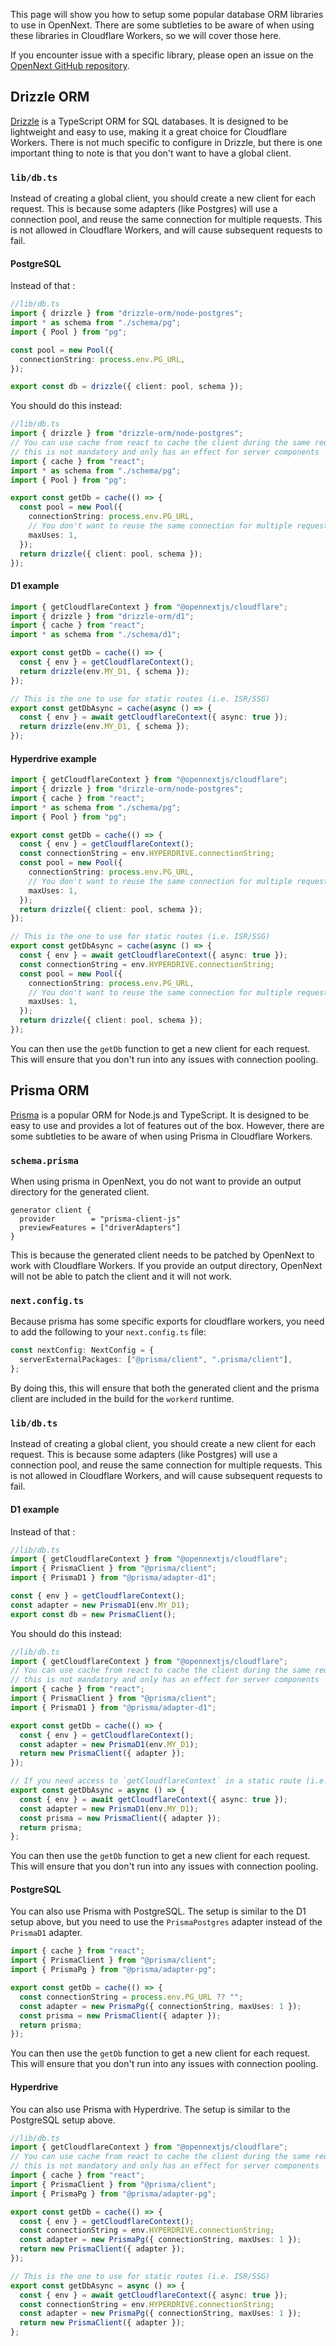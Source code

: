 This page will show you how to setup some popular database ORM libraries to use in OpenNext. There are some subtleties to be aware of when using these libraries in Cloudflare Workers, so we will cover those here.

If you encounter issue with a specific library, please open an issue on the [OpenNext GitHub repository](https://github.com/opennextjs/opennextjs-cloudflare/issues).

## Drizzle ORM

[Drizzle](https://developers.cloudflare.com/d1/reference/community-projects/#drizzle-orm) is a TypeScript ORM for SQL databases. It is designed to be lightweight and easy to use, making it a great choice for Cloudflare Workers.
There is not much specific to configure in Drizzle, but there is one important thing to note is that you don't want to have a global client.

### `lib/db.ts`

Instead of creating a global client, you should create a new client for each request. This is because some adapters (like Postgres) will use a connection pool, and reuse the same connection for multiple requests. This is not allowed in Cloudflare Workers, and will cause subsequent requests to fail.

#### PostgreSQL

Instead of that :

```ts
//lib/db.ts
import { drizzle } from "drizzle-orm/node-postgres";
import * as schema from "./schema/pg";
import { Pool } from "pg";

const pool = new Pool({
  connectionString: process.env.PG_URL,
});

export const db = drizzle({ client: pool, schema });
```

You should do this instead:

```ts
//lib/db.ts
import { drizzle } from "drizzle-orm/node-postgres";
// You can use cache from react to cache the client during the same request
// this is not mandatory and only has an effect for server components
import { cache } from "react";
import * as schema from "./schema/pg";
import { Pool } from "pg";

export const getDb = cache(() => {
  const pool = new Pool({
    connectionString: process.env.PG_URL,
    // You don't want to reuse the same connection for multiple requests
    maxUses: 1,
  });
  return drizzle({ client: pool, schema });
});
```

#### D1 example

```ts
import { getCloudflareContext } from "@opennextjs/cloudflare";
import { drizzle } from "drizzle-orm/d1";
import { cache } from "react";
import * as schema from "./schema/d1";

export const getDb = cache(() => {
  const { env } = getCloudflareContext();
  return drizzle(env.MY_D1, { schema });
});

// This is the one to use for static routes (i.e. ISR/SSG)
export const getDbAsync = cache(async () => {
  const { env } = await getCloudflareContext({ async: true });
  return drizzle(env.MY_D1, { schema });
});
```

#### Hyperdrive example

```ts
import { getCloudflareContext } from "@opennextjs/cloudflare";
import { drizzle } from "drizzle-orm/node-postgres";
import { cache } from "react";
import * as schema from "./schema/pg";
import { Pool } from "pg";

export const getDb = cache(() => {
  const { env } = getCloudflareContext();
  const connectionString = env.HYPERDRIVE.connectionString;
  const pool = new Pool({
    connectionString: process.env.PG_URL,
    // You don't want to reuse the same connection for multiple requests
    maxUses: 1,
  });
  return drizzle({ client: pool, schema });
});

// This is the one to use for static routes (i.e. ISR/SSG)
export const getDbAsync = cache(async () => {
  const { env } = await getCloudflareContext({ async: true });
  const connectionString = env.HYPERDRIVE.connectionString;
  const pool = new Pool({
    connectionString: process.env.PG_URL,
    // You don't want to reuse the same connection for multiple requests
    maxUses: 1,
  });
  return drizzle({ client: pool, schema });
});
```

You can then use the `getDb` function to get a new client for each request. This will ensure that you don't run into any issues with connection pooling.

## Prisma ORM

[Prisma](https://developers.cloudflare.com/d1/reference/community-projects/#prisma-orm) is a popular ORM for Node.js and TypeScript. It is designed to be easy to use and provides a lot of features out of the box. However, there are some subtleties to be aware of when using Prisma in Cloudflare Workers.

### `schema.prisma`

When using prisma in OpenNext, you do not want to provide an output directory for the generated client.

```prisma
generator client {
  provider        = "prisma-client-js"
  previewFeatures = ["driverAdapters"]
}
```

This is because the generated client needs to be patched by OpenNext to work with Cloudflare Workers. If you provide an output directory, OpenNext will not be able to patch the client and it will not work.

### `next.config.ts`

Because prisma has some specific exports for cloudflare workers, you need to add the following to your `next.config.ts` file:

```ts
const nextConfig: NextConfig = {
  serverExternalPackages: ["@prisma/client", ".prisma/client"],
};
```

By doing this, this will ensure that both the generated client and the prisma client are included in the build for the `workerd` runtime.

### `lib/db.ts`

Instead of creating a global client, you should create a new client for each request. This is because some adapters (like Postgres) will use a connection pool, and reuse the same connection for multiple requests. This is not allowed in Cloudflare Workers, and will cause subsequent requests to fail.

#### D1 example

Instead of that :

```ts
//lib/db.ts
import { getCloudflareContext } from "@opennextjs/cloudflare";
import { PrismaClient } from "@prisma/client";
import { PrismaD1 } from "@prisma/adapter-d1";

const { env } = getCloudflareContext();
const adapter = new PrismaD1(env.MY_D1);
export const db = new PrismaClient();
```

You should do this instead:

```ts
//lib/db.ts
import { getCloudflareContext } from "@opennextjs/cloudflare";
// You can use cache from react to cache the client during the same request
// this is not mandatory and only has an effect for server components
import { cache } from "react";
import { PrismaClient } from "@prisma/client";
import { PrismaD1 } from "@prisma/adapter-d1";

export const getDb = cache(() => {
  const { env } = getCloudflareContext();
  const adapter = new PrismaD1(env.MY_D1);
  return new PrismaClient({ adapter });
});

// If you need access to `getCloudflareContext` in a static route (i.e. ISR/SSG), you should use the async version of `getCloudflareContext` to get the context.
export const getDbAsync = async () => {
  const { env } = await getCloudflareContext({ async: true });
  const adapter = new PrismaD1(env.MY_D1);
  const prisma = new PrismaClient({ adapter });
  return prisma;
};
```

You can then use the `getDb` function to get a new client for each request. This will ensure that you don't run into any issues with connection pooling.

#### PostgreSQL

You can also use Prisma with PostgreSQL. The setup is similar to the D1 setup above, but you need to use the `PrismaPostgres` adapter instead of the `PrismaD1` adapter.

```ts
import { cache } from "react";
import { PrismaClient } from "@prisma/client";
import { PrismaPg } from "@prisma/adapter-pg";

export const getDb = cache(() => {
  const connectionString = process.env.PG_URL ?? "";
  const adapter = new PrismaPg({ connectionString, maxUses: 1 });
  const prisma = new PrismaClient({ adapter });
  return prisma;
});
```

You can then use the `getDb` function to get a new client for each request. This will ensure that you don't run into any issues with connection pooling.

#### Hyperdrive

You can also use Prisma with Hyperdrive. The setup is similar to the PostgreSQL setup above.

```ts
//lib/db.ts
import { getCloudflareContext } from "@opennextjs/cloudflare";
// You can use cache from react to cache the client during the same request
// this is not mandatory and only has an effect for server components
import { cache } from "react";
import { PrismaClient } from "@prisma/client";
import { PrismaPg } from "@prisma/adapter-pg";

export const getDb = cache(() => {
  const { env } = getCloudflareContext();
  const connectionString = env.HYPERDRIVE.connectionString;
  const adapter = new PrismaPg({ connectionString, maxUses: 1 });
  return new PrismaClient({ adapter });
});

// This is the one to use for static routes (i.e. ISR/SSG)
export const getDbAsync = async () => {
  const { env } = await getCloudflareContext({ async: true });
  const connectionString = env.HYPERDRIVE.connectionString;
  const adapter = new PrismaPg({ connectionString, maxUses: 1 });
  return new PrismaClient({ adapter });
};
```
